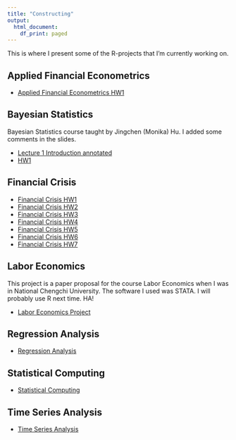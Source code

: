 ```yaml
---
title: "Constructing"
output: 
  html_document:
    df_print: paged
---
```


This is where I present some of the R-projects that I'm currently working on.


## Applied Financial Econometrics

* [Applied Financial Econometrics HW1](content/Applied_Financial_Econometrics_HW1.pdf)


## Bayesian Statistics

Bayesian Statistics course taught by Jingchen (Monika) Hu. I added some comments in the slides.

* [Lecture 1 Introduction annotated](content/F19MATH347_Intro_annotated.pdf)
* [HW1](content/Bayesian_Statistics_HW1.pdf)

## Financial Crisis

* [Financial Crisis HW1](content/Financial_Crisis_HW1.pdf)
* [Financial Crisis HW2](content/Financial_Crisis_HW2.pdf)
* [Financial Crisis HW3](content/Financial_Crisis_HW3.pdf)
* [Financial Crisis HW4](content/Financial_Crisis_HW4.pdf)
* [Financial Crisis HW5](content/Financial_Crisis_HW5.pdf)
* [Financial Crisis HW6](content/Financial_Crisis_HW6.pdf)
* [Financial Crisis HW7](content/Financial_Crisis_HW7.pdf)

## Labor Economics

This project is a paper proposal for the course Labor Economics when I was in National Chengchi University.
The software I used was STATA. I will probably use R next time. HA! 

* [Labor Economics Project](content/107205036.pdf)


## Regression Analysis

* [Regression Analysis](https://shang-chieh0830.github.io/Regression_Analysis/)

## Statistical Computing

* [Statistical Computing](https://shang-chieh0830.github.io/Statistical_Computing/)

## Time Series Analysis

* [Time Series Analysis](https://shang-chieh0830.github.io/Time-Series-Analysis/)